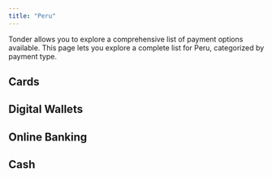 ```yaml
---
title: "Peru"
---
```


Tonder allows you to explore a comprehensive list of payment options available. This page lets you explore a complete list for Peru, categorized by payment type. 

## Cards


## Digital Wallets



## Online Banking



## Cash

